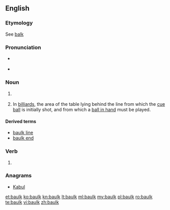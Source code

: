 ==English==

===Etymology===
See [[balk]]

===Pronunciation===
* {{a|UK}} {{IPA|[bɔːɫk]}}
*<!-- {{a|US}} {{IPA|/bɑk/}}-->
{{rfap|UK|UK}}

===Noun===
{{en-noun}}

# {{context|British}} {{alternative spelling of|balk}}
# {{context|UK}} In [[billiard]]s, the area of the table lying behind the line from which the [[cue ball]] is initially shot, and from which a [[ball in hand]] must be played.

====Derived terms====
* [[baulk line]]
* [[baulk end]]

===Verb===
{{en-verb}}

# {{context|British}} {{alternative spelling of|balk}}

===Anagrams===
* [[Kabul#English|Kabul]]

[[et:baulk]]
[[ko:baulk]]
[[kn:baulk]]
[[lt:baulk]]
[[ml:baulk]]
[[my:baulk]]
[[pl:baulk]]
[[ro:baulk]]
[[te:baulk]]
[[vi:baulk]]
[[zh:baulk]]